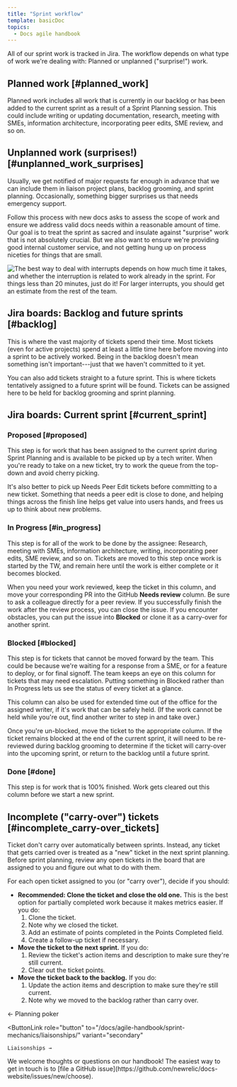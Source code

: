 ```yaml
---
title: "Sprint workflow"
template: basicDoc
topics:
  - Docs agile handbook
---
```



All of our sprint work is tracked in Jira. The workflow depends on what type of work we're dealing with: Planned or unplanned ("surprise!") work.

## Planned work [#planned_work]

Planned work includes all work that is currently in our backlog or has been added to the current sprint as a result of a Sprint Planning session. This could include writing or updating documentation, research, meeting with SMEs, information architecture, incorporating peer edits, SME review, and so on.

## Unplanned work (surprises!) [#unplanned_work_surprises]

Usually, we get notified of major requests far enough in advance that we can include them in liaison project plans, backlog grooming, and sprint planning. Occasionally, something bigger surprises us that needs emergency support.

Follow this process with new docs asks to assess the scope of work and ensure we address valid docs needs within a reasonable amount of time. Our goal is to treat the sprint as sacred and insulate against "surprise" work that is not absolutely crucial. But we also want to ensure we're providing good internal customer service, and not getting hung up on process niceties for things that are small.

<img
  title="Workflow and tips for dealing gracefully with interruptions."
  alt="The best way to deal with interrupts depends on how much time it takes, and whether the interruption is related to work already in the sprint. For things less than 20 minutes, just do it! For larger interrupts, you should get an estimate from the rest of the team."
  src={dealingWithInterrupts}
/>

## Jira boards: Backlog and future sprints [#backlog]

This is where the vast majority of tickets spend their time. Most tickets (even for active projects) spend at least a little time here before moving into a sprint to be actively worked. Being in the backlog doesn't mean something isn't important---just that we haven't committed to it yet. 

You can also add tickets straight to a future sprint. This is where tickets tentatively assigned to a future sprint will be found. Tickets can be assigned here to be held for backlog grooming and sprint planning. 

## Jira boards: Current sprint [#current_sprint]

### Proposed [#proposed]

This step is for work that has been assigned to the current sprint during Sprint Planning and is available to be picked up by a tech writer. When you're ready to take on a new ticket, try to work the queue from the top-down and avoid cherry picking.

It's also better to pick up Needs Peer Edit tickets before committing to a new ticket. Something that needs a peer edit is close to done, and helping things across the finish line helps get value into users hands, and frees us up to think about new problems.

### In Progress [#in_progress]

This step is for all of the work to be done by the assignee: Research, meeting with SMEs, information architecture, writing, incorporating peer edits, SME review, and so on. Tickets are moved to this step once work is started by the TW, and remain here until the work is either complete or it becomes blocked.

When you need your work reviewed, keep the ticket in this column, and move your corresponding PR into the GitHub **Needs review** column. Be sure to ask a colleague directly for a peer review. If you successfully finish the work after the review process, you can close the issue. If you encounter obstacles, you can put the issue into **Blocked** or clone it as a carry-over for another sprint.

### Blocked [#blocked]

This step is for tickets that cannot be moved forward by the team. This could be because we're waiting for a response from a SME, or for a feature to deploy, or for final signoff. The team keeps an eye on this column for tickets that may need escalation. Putting something in Blocked rather than In Progress lets us see the status of every ticket at a glance.

This column can also be used for extended time out of the office for the assigned writer, if it's work that can be safely held. (If the work cannot be held while you're out, find another writer to step in and take over.)

Once you're un-blocked, move the ticket to the appropriate column. If the ticket remains blocked at the end of the current sprint, it will need to be re-reviewed during backlog grooming to determine if the ticket will carry-over into the upcoming sprint, or return to the backlog until a future sprint.

### Done [#done]

This step is for work that is 100% finished. Work gets cleared out this column before we start a new sprint.

## Incomplete ("carry-over") tickets [#incomplete_carry-over_tickets]

Ticket don't carry over automatically between sprints. Instead, any ticket that gets carried over is treated as a "new" ticket in the next sprint planning. Before sprint planning, review any open tickets in the board that are assigned to you and figure out what to do with them.

For each open ticket assigned to you (or "carry over"), decide if you should:

* **Recommended: Clone the ticket and close the old one.** This is the best option for partially completed work because it makes metrics easier. If you do:
  1. Clone the ticket.
  2. Note why we closed the ticket.
  3. Add an estimate of points completed in the Points Completed field.
  4. Create a follow-up ticket if necessary.
* **Move the ticket to the next sprint.** If you do:
  1. Review the ticket's action items and description to make sure they're still current.
  2. Clear out the ticket points.
* **Move the ticket back to the backlog.** If you do:
  1. Update the action items and description to make sure they're still current.
  2. Note why we moved to the backlog rather than carry over.

<ButtonGroup>
  <ButtonLink
    role="button"
    to="/docs/agile-handbook/sprint-mechanics/planning-poker/"
    variant="secondary"
  >
    ← Planning poker
  </ButtonLink>

  <ButtonLink
    role="button"
    to="/docs/agile-handbook/sprint-mechanics/liaisonships/"
    variant="secondary"
  >
    Liaisonships →
  </ButtonLink>
</ButtonGroup>

<Callout variant="tip">
  We welcome thoughts or questions on our handbook! The easiest way to get in touch is to [file a GitHub issue](https://github.com/newrelic/docs-website/issues/new/choose).
</Callout>
